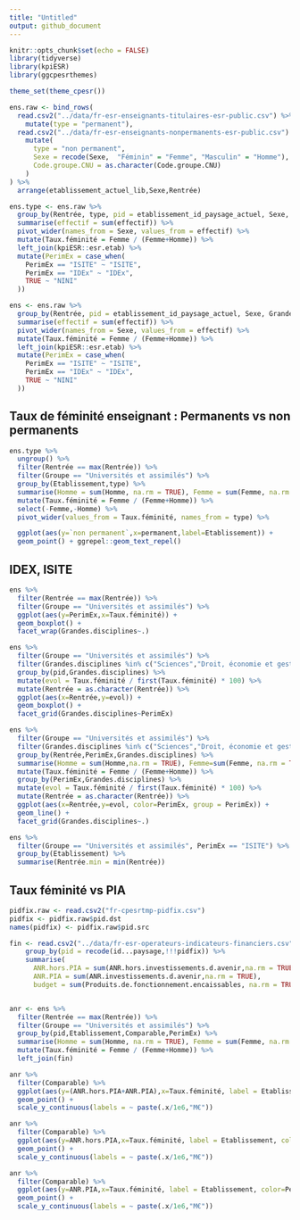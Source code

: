 ```yaml
---
title: "Untitled"
output: github_document
---
```


```r
knitr::opts_chunk$set(echo = FALSE)
library(tidyverse)
library(kpiESR)
library(ggcpesrthemes)

theme_set(theme_cpesr())
```

```r
ens.raw <- bind_rows(
  read.csv2("../data/fr-esr-enseignants-titulaires-esr-public.csv") %>% 
    mutate(type = "permanent"),
  read.csv2("../data/fr-esr-enseignants-nonpermanents-esr-public.csv") %>% 
    mutate(
      type = "non permanent",
      Sexe = recode(Sexe,  "Féminin" = "Femme", "Masculin" = "Homme"),
      Code.groupe.CNU = as.character(Code.groupe.CNU)
    )
) %>% 
  arrange(etablissement_actuel_lib,Sexe,Rentrée)

ens.type <- ens.raw %>%
  group_by(Rentrée, type, pid = etablissement_id_paysage_actuel, Sexe, Grandes.disciplines) %>%
  summarise(effectif = sum(effectif)) %>%
  pivot_wider(names_from = Sexe, values_from = effectif) %>%
  mutate(Taux.féminité = Femme / (Femme+Homme)) %>%
  left_join(kpiESR::esr.etab) %>%
  mutate(PerimEx = case_when(
    PerimEx == "ISITE" ~ "ISITE",
    PerimEx == "IDEx" ~ "IDEx",
    TRUE ~ "NINI"
  )) 

ens <- ens.raw %>%
  group_by(Rentrée, pid = etablissement_id_paysage_actuel, Sexe, Grandes.disciplines) %>%
  summarise(effectif = sum(effectif)) %>%
  pivot_wider(names_from = Sexe, values_from = effectif) %>%
  mutate(Taux.féminité = Femme / (Femme+Homme)) %>%
  left_join(kpiESR::esr.etab) %>%
  mutate(PerimEx = case_when(
    PerimEx == "ISITE" ~ "ISITE",
    PerimEx == "IDEx" ~ "IDEx",
    TRUE ~ "NINI"
  )) 
```

## Taux de féminité enseignant : Permanents vs non permanents 

```r
ens.type %>%
  ungroup() %>%
  filter(Rentrée == max(Rentrée)) %>%
  filter(Groupe == "Universités et assimilés") %>%
  group_by(Etablissement,type) %>%
  summarise(Homme = sum(Homme, na.rm = TRUE), Femme = sum(Femme, na.rm = TRUE)) %>%
  mutate(Taux.féminité = Femme / (Femme+Homme)) %>%
  select(-Femme,-Homme) %>%
  pivot_wider(values_from = Taux.féminité, names_from = type) %>%

  ggplot(aes(y=`non permanent`,x=permanent,label=Etablissement)) +
  geom_point() + ggrepel::geom_text_repel()
```


## IDEX, ISITE 


```r
ens %>%
  filter(Rentrée == max(Rentrée)) %>%
  filter(Groupe == "Universités et assimilés") %>%
  ggplot(aes(y=PerimEx,x=Taux.féminité)) +
  geom_boxplot() +
  facet_wrap(Grandes.disciplines~.)
```


```r
ens %>%
  filter(Groupe == "Universités et assimilés") %>%
  filter(Grandes.disciplines %in% c("Sciences","Droit, économie et gestion","Lettres et sciences humaines","Médecine")) %>%
  group_by(pid,Grandes.disciplines) %>% 
  mutate(evol = Taux.féminité / first(Taux.féminité) * 100) %>%
  mutate(Rentrée = as.character(Rentrée)) %>%
  ggplot(aes(x=Rentrée,y=evol)) +
  geom_boxplot() +
  facet_grid(Grandes.disciplines~PerimEx)
```



```r
ens %>%
  filter(Groupe == "Universités et assimilés") %>%
  filter(Grandes.disciplines %in% c("Sciences","Droit, économie et gestion","Lettres et sciences humaines","Médecine")) %>%
  group_by(Rentrée,PerimEx,Grandes.disciplines) %>% 
  summarise(Homme = sum(Homme,na.rm = TRUE), Femme=sum(Femme, na.rm = TRUE)) %>%
  mutate(Taux.féminité = Femme / (Femme+Homme)) %>%
  group_by(PerimEx,Grandes.disciplines) %>%
  mutate(evol = Taux.féminité / first(Taux.féminité) * 100) %>%
  mutate(Rentrée = as.character(Rentrée)) %>%
  ggplot(aes(x=Rentrée,y=evol, color=PerimEx, group = PerimEx)) +
  geom_line() +
  facet_grid(Grandes.disciplines~.)
```


```r
ens %>%
  filter(Groupe == "Universités et assimilés", PerimEx == "ISITE") %>%
  group_by(Etablissement) %>% 
  summarise(Rentrée.min = min(Rentrée))
```


## Taux féminité vs PIA

```r
pidfix.raw <- read.csv2("fr-cpesrtmp-pidfix.csv") 
pidfix <- pidfix.raw$pid.dst
names(pidfix) <- pidfix.raw$pid.src

fin <- read.csv2("../data/fr-esr-operateurs-indicateurs-financiers.csv", na.strings="", dec=".") %>%
    group_by(pid = recode(id...paysage,!!!pidfix)) %>%
    summarise(
      ANR.hors.PIA = sum(ANR.hors.investissements.d.avenir,na.rm = TRUE),
      ANR.PIA = sum(ANR.investissements.d.avenir,na.rm = TRUE),
      budget = sum(Produits.de.fonctionnement.encaissables, na.rm = TRUE)) 


anr <- ens %>%
  filter(Rentrée == max(Rentrée)) %>%
  filter(Groupe == "Universités et assimilés") %>%
  group_by(pid,Etablissement,Comparable,PerimEx) %>%
  summarise(Homme = sum(Homme, na.rm = TRUE), Femme = sum(Femme, na.rm = TRUE)) %>%
  mutate(Taux.féminité = Femme / (Femme+Homme)) %>%
  left_join(fin)
```



```r
anr %>%
  filter(Comparable) %>%
  ggplot(aes(y=(ANR.hors.PIA+ANR.PIA),x=Taux.féminité, label = Etablissement, color=PerimEx)) +
  geom_point() +
  scale_y_continuous(labels = ~ paste(.x/1e6,"M€"))
```
 
 
```r
anr %>%
  filter(Comparable) %>%
  ggplot(aes(y=ANR.hors.PIA,x=Taux.féminité, label = Etablissement, color=PerimEx)) +
  geom_point() +
  scale_y_continuous(labels = ~ paste(.x/1e6,"M€"))
``` 
 
 
```r
anr %>%
  filter(Comparable) %>%
  ggplot(aes(y=ANR.PIA,x=Taux.féminité, label = Etablissement, color=PerimEx)) +
  geom_point() +
  scale_y_continuous(labels = ~ paste(.x/1e6,"M€"))
```